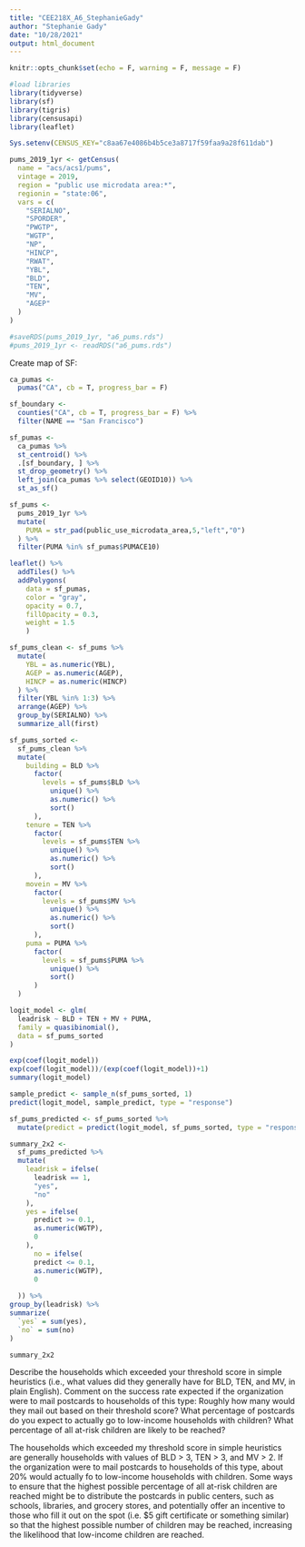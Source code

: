 ```yaml
---
title: "CEE218X_A6_StephanieGady"
author: "Stephanie Gady"
date: "10/28/2021"
output: html_document
---
```


```r
knitr::opts_chunk$set(echo = F, warning = F, message = F)
```

```r
#load libraries
library(tidyverse)
library(sf)
library(tigris)
library(censusapi)
library(leaflet)

Sys.setenv(CENSUS_KEY="c8aa67e4086b4b5ce3a8717f59faa9a28f611dab")

```

```r

pums_2019_1yr <- getCensus(
  name = "acs/acs1/pums",
  vintage = 2019,
  region = "public use microdata area:*", 
  regionin = "state:06",
  vars = c(
    "SERIALNO",
    "SPORDER",
    "PWGTP",
    "WGTP",
    "NP",
    "HINCP",
    "RWAT",
    "YBL",
    "BLD",
    "TEN",
    "MV",
    "AGEP"
  )
)

#saveRDS(pums_2019_1yr, "a6_pums.rds")
#pums_2019_1yr <- readRDS("a6_pums.rds")

```

Create map of SF:
```r

ca_pumas <-
  pumas("CA", cb = T, progress_bar = F) 

sf_boundary <-
  counties("CA", cb = T, progress_bar = F) %>%
  filter(NAME == "San Francisco")

sf_pumas <-
  ca_pumas %>% 
  st_centroid() %>% 
  .[sf_boundary, ] %>% 
  st_drop_geometry() %>% 
  left_join(ca_pumas %>% select(GEOID10)) %>% 
  st_as_sf()

sf_pums <-
  pums_2019_1yr %>% 
  mutate(
    PUMA = str_pad(public_use_microdata_area,5,"left","0")
  ) %>% 
  filter(PUMA %in% sf_pumas$PUMACE10)

leaflet() %>%
  addTiles() %>% 
  addPolygons(
    data = sf_pumas,
    color = "gray",
    opacity = 0.7,
    fillOpacity = 0.3,
    weight = 1.5
    )

```

```r

sf_pums_clean <- sf_pums %>%
  mutate(
    YBL = as.numeric(YBL),
    AGEP = as.numeric(AGEP),
    HINCP = as.numeric(HINCP)
  ) %>% 
  filter(YBL %in% 1:3) %>% 
  arrange(AGEP) %>% 
  group_by(SERIALNO) %>% 
  summarize_all(first)

sf_pums_sorted <-
  sf_pums_clean %>%
  mutate(
    building = BLD %>% 
      factor(
        levels = sf_pums$BLD %>% 
          unique() %>%
          as.numeric() %>% 
          sort()
      ),
    tenure = TEN %>%
      factor(
        levels = sf_pums$TEN %>% 
          unique() %>%
          as.numeric() %>% 
          sort()
      ),
    movein = MV %>%
      factor(
        levels = sf_pums$MV %>% 
          unique() %>%
          as.numeric() %>% 
          sort()
      ),
    puma = PUMA %>%
      factor(
        levels = sf_pums$PUMA %>% 
          unique() %>%
          sort()
      )
  )

```

```r

logit_model <- glm(
  leadrisk ~ BLD + TEN + MV + PUMA,
  family = quasibinomial(),
  data = sf_pums_sorted
)

exp(coef(logit_model))
exp(coef(logit_model))/(exp(coef(logit_model))+1)
summary(logit_model)

sample_predict <- sample_n(sf_pums_sorted, 1)
predict(logit_model, sample_predict, type = "response")

```

```r

sf_pums_predicted <- sf_pums_sorted %>% 
  mutate(predict = predict(logit_model, sf_pums_sorted, type = "response"))

summary_2x2 <-
  sf_pums_predicted %>% 
  mutate(
    leadrisk = ifelse(
      leadrisk == 1, 
      "yes", 
      "no"
    ),
    yes = ifelse(
      predict >= 0.1, 
      as.numeric(WGTP),
      0
    ),
      no = ifelse(
      predict <= 0.1, 
      as.numeric(WGTP),
      0
      
  )) %>% 
group_by(leadrisk) %>% 
summarize(
  `yes` = sum(yes),  
  `no` = sum(no)
)

summary_2x2

```

Describe the households which exceeded your threshold score in simple heuristics (i.e., what values did they generally have for BLD, TEN, and MV, in plain English). Comment on the success rate expected if the organization were to mail postcards to households of this type: Roughly how many would they mail out based on their threshold score? What percentage of postcards do you expect to actually go to low-income households with children? What percentage of all at-risk children are likely to be reached?

The households which exceeded my threshold score in simple heuristics are generally households with values of BLD > 3, TEN > 3, and MV > 2. If the organization were to mail postcards to households of this type, about 20%  would actually  fo to low-income households with children. Some ways to ensure that the highest possible percentage of all at-risk children are reached might be to distribute the postcards in public centers, such as schools, libraries, and grocery stores, and potentially offer an incentive to those who fill it out on the spot (i.e. $5 gift certificate or something similar) so that the highest possible number of children may be reached, increasing the likelihood that low-income children are reached. 